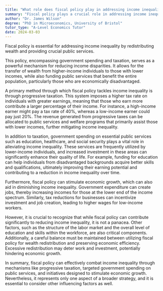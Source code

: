```yaml
---
title: "What role does fiscal policy play in addressing income inequality?"
summary: "Fiscal policy plays a crucial role in addressing income inequality by redistributing wealth and providing public services."
author: "Dr. James Wilson"
degree: "PhD in Microeconomics, University of Bristol"
tutor_type: "A-Level Economics Tutor"
date: 2024-03-03
---
```


Fiscal policy is essential for addressing income inequality by redistributing wealth and providing crucial public services.

This policy, encompassing government spending and taxation, serves as a powerful mechanism for reducing income disparities. It allows for the transfer of wealth from higher-income individuals to those with lower incomes, while also funding public services that benefit the entire population, particularly those who are economically disadvantaged.

A primary method through which fiscal policy tackles income inequality is through progressive taxation. This system imposes a higher tax rate on individuals with greater earnings, meaning that those who earn more contribute a larger percentage of their income. For instance, a high-income earner might pay a tax rate of $40\%$, whereas a low-income earner could pay just $20\%$. The revenue generated from progressive taxes can be allocated to public services and welfare programs that primarily assist those with lower incomes, further mitigating income inequality.

In addition to taxation, government spending on essential public services such as education, healthcare, and social security plays a vital role in alleviating income inequality. These services are frequently utilized by lower-income individuals, and increased investment in these areas can significantly enhance their quality of life. For example, funding for education can help individuals from disadvantaged backgrounds acquire better skills and qualifications, ultimately improving their earning potential and contributing to a reduction in income inequality over time.

Furthermore, fiscal policy can stimulate economic growth, which can also aid in diminishing income inequality. Government expenditure can create jobs, thereby increasing incomes for those at the lower end of the income spectrum. Similarly, tax reductions for businesses can incentivize investment and job creation, leading to higher wages for low-income workers.

However, it is crucial to recognize that while fiscal policy can contribute significantly to reducing income inequality, it is not a panacea. Other factors, such as the structure of the labor market and the overall level of education and skills within the workforce, are also critical components. Additionally, a careful balance must be maintained between utilizing fiscal policy for wealth redistribution and preserving economic efficiency. Excessive redistribution may deter work and investment, potentially hindering economic growth.

In summary, fiscal policy can effectively combat income inequality through mechanisms like progressive taxation, targeted government spending on public services, and initiatives designed to stimulate economic growth. Nevertheless, it represents only one aspect of a broader strategy, and it is essential to consider other influencing factors as well.
    